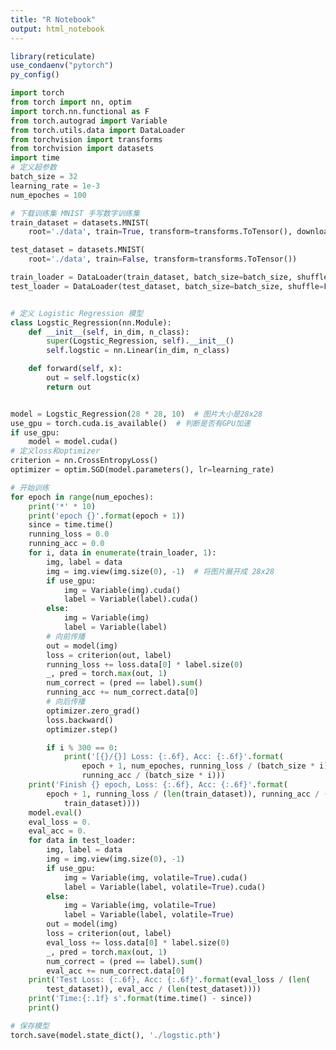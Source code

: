 ```yaml
---
title: "R Notebook"
output: html_notebook
---
```


```r
library(reticulate)
use_condaenv("pytorch")
py_config()
```



```python
import torch
from torch import nn, optim
import torch.nn.functional as F
from torch.autograd import Variable
from torch.utils.data import DataLoader
from torchvision import transforms
from torchvision import datasets
import time
# 定义超参数
batch_size = 32
learning_rate = 1e-3
num_epoches = 100

# 下载训练集 MNIST 手写数字训练集
train_dataset = datasets.MNIST(
    root='./data', train=True, transform=transforms.ToTensor(), download=True)

test_dataset = datasets.MNIST(
    root='./data', train=False, transform=transforms.ToTensor())

train_loader = DataLoader(train_dataset, batch_size=batch_size, shuffle=True)
test_loader = DataLoader(test_dataset, batch_size=batch_size, shuffle=False)


# 定义 Logistic Regression 模型
class Logstic_Regression(nn.Module):
    def __init__(self, in_dim, n_class):
        super(Logstic_Regression, self).__init__()
        self.logstic = nn.Linear(in_dim, n_class)

    def forward(self, x):
        out = self.logstic(x)
        return out


model = Logstic_Regression(28 * 28, 10)  # 图片大小是28x28
use_gpu = torch.cuda.is_available()  # 判断是否有GPU加速
if use_gpu:
    model = model.cuda()
# 定义loss和optimizer
criterion = nn.CrossEntropyLoss()
optimizer = optim.SGD(model.parameters(), lr=learning_rate)

# 开始训练
for epoch in range(num_epoches):
    print('*' * 10)
    print('epoch {}'.format(epoch + 1))
    since = time.time()
    running_loss = 0.0
    running_acc = 0.0
    for i, data in enumerate(train_loader, 1):
        img, label = data
        img = img.view(img.size(0), -1)  # 将图片展开成 28x28
        if use_gpu:
            img = Variable(img).cuda()
            label = Variable(label).cuda()
        else:
            img = Variable(img)
            label = Variable(label)
        # 向前传播
        out = model(img)
        loss = criterion(out, label)
        running_loss += loss.data[0] * label.size(0)
        _, pred = torch.max(out, 1)
        num_correct = (pred == label).sum()
        running_acc += num_correct.data[0]
        # 向后传播
        optimizer.zero_grad()
        loss.backward()
        optimizer.step()

        if i % 300 == 0:
            print('[{}/{}] Loss: {:.6f}, Acc: {:.6f}'.format(
                epoch + 1, num_epoches, running_loss / (batch_size * i),
                running_acc / (batch_size * i)))
    print('Finish {} epoch, Loss: {:.6f}, Acc: {:.6f}'.format(
        epoch + 1, running_loss / (len(train_dataset)), running_acc / (len(
            train_dataset))))
    model.eval()
    eval_loss = 0.
    eval_acc = 0.
    for data in test_loader:
        img, label = data
        img = img.view(img.size(0), -1)
        if use_gpu:
            img = Variable(img, volatile=True).cuda()
            label = Variable(label, volatile=True).cuda()
        else:
            img = Variable(img, volatile=True)
            label = Variable(label, volatile=True)
        out = model(img)
        loss = criterion(out, label)
        eval_loss += loss.data[0] * label.size(0)
        _, pred = torch.max(out, 1)
        num_correct = (pred == label).sum()
        eval_acc += num_correct.data[0]
    print('Test Loss: {:.6f}, Acc: {:.6f}'.format(eval_loss / (len(
        test_dataset)), eval_acc / (len(test_dataset))))
    print('Time:{:.1f} s'.format(time.time() - since))
    print()

# 保存模型
torch.save(model.state_dict(), './logstic.pth')
```

